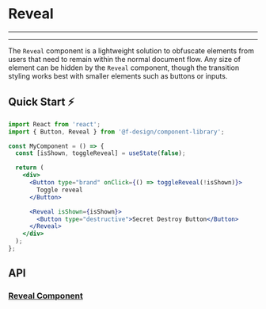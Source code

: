 

<Meta title="Components/Reveal/README" component={Reveal} />

# Reveal

---

<Story id="components-reveal--default" />

---

The `Reveal` component is a lightweight solution to obfuscate elements from users that need to remain within the normal document flow. Any size of element can be hidden by the `Reveal` component, though the transition styling works best with smaller elements such as buttons or inputs.

## Quick Start ⚡️

```jsx
import React from 'react';
import { Button, Reveal } from '@f-design/component-library';

const MyComponent = () => {
  const [isShown, toggleReveal] = useState(false);

  return (
    <div>
      <Button type="brand" onClick={() => toggleReveal(!isShown)}>
        Toggle reveal
      </Button>

      <Reveal isShown={isShown}>
        <Button type="destructive">Secret Destroy Button</Button>
      </Reveal>
    </div>
  );
};
```

## API

### [Reveal Component](https://github.com/getconga/ai-analyze/blob/develop/Apps/ui-components/src/components/Reveal/Reveal.tsx)

<Props of={Reveal} />
